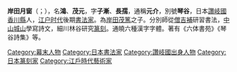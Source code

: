 '''岸田月窗'''（{{jpn|j=岸田 月窓|hg=きしだ げっそう|rm=Kishida Gessō}}；{{bd|1814年||1834年|}}），名'''鴻'''、'''茂元'''，字'''子漸'''、'''長孺'''，通稱'''元介'''，別號'''琴谷'''，日本[[讚岐國|讚岐國]][[香川縣|香川縣]]人，[[江户时代|江户时代]]後期[[書法家|書法家]]。為[[岸田茂篤|岸田茂篤]]之子。分別師從[[僧吉補|僧吉補]]研習書法，[[中山城山|中山城山]]學寫詩文，細川林谷研究[[篆刻|篆刻]]。通曉六種漢字字體。著有《六体書苑》《琴谷詩集》等。

[[Category:幕末人物|Category:幕末人物]]
[[Category:日本書法家|Category:日本書法家]]
[[Category:讚岐國出身人物|Category:讚岐國出身人物]]
[[Category:日本篆刻家|Category:日本篆刻家]]
[[Category:江戶時代藝術家|Category:江戶時代藝術家]]